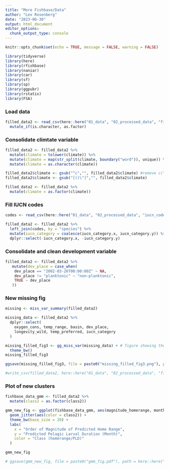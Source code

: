 ```yaml
---
title: "More Fishbase/Data"
author: "Lex Rosenberg"
date: "2023-06-30"
output: html_document
editor_options: 
  chunk_output_type: console
---
```


```r
knitr::opts_chunk$set(echo = TRUE, message = FALSE, warning = FALSE)

library(tidyverse)
library(here)
library(rfishbase)
library(naniar)
library(car)
library(sf)
library(sp)
library(ggpubr)
library(rstatix)
library(FSA)

```

### Load data

```r
filled_data2 <- read_csv(here::here("01_data", "02_processed_data", "filled_data2.csv")) %>%
  mutate_if(is.character, as.factor)
```

### Consolidate climtate variable

```r

filled_data2 <- filled_data2 %>%
  mutate(climate = tolower(climate)) %>%
  mutate(climate = map(str_split(climate, boundary("word")), unique)) %>%  #remove repeated words
  mutate(climate = as.character(climate))

filled_data2$climate <- gsub("^c","", filled_data2$climate) #remove c("")
filled_data2$climate <- gsub("[()\"]","", filled_data2$climate)

filled_data2 <- filled_data2 %>%
  mutate(climate = as.factor(climate))

```

### Fill IUCN codes

```r

codes <- read_csv(here::here("01_data", "02_processed_data", "iucn_codes.csv"))

filled_data2 <- filled_data2 %>%
  left_join(codes, by = "species") %>%
  mutate(iucn_category = coalesce(iucn_category.x, iucn_category.y)) %>%
  dplyr::select(-iucn_category.x, -iucn_category.y)

```

### Consolidate and clean development variable

```r

filled_data2 <- filled_data2 %>% 
   mutate(dev_place = case_when(
    dev_place == "2002-03-26T00:00:00Z" ~ NA,
    dev_place != "planktonic" ~ "non-planktonic",
    TRUE ~ dev_place
   ))

```


### New missing fig

```r

missing <- miss_var_summary(filled_data2)

missing_data <- filled_data2 %>%
  dplyr::select(
    oxygen_cons, temp_range, basin, dev_place,
    longevity_wild, temp_preferred, iucn_category
  )

missing_filled_fig3 <- gg_miss_var(missing_data) + # figure showing the missing data
  theme_bw()
missing_filled_fig3

ggsave(missing_filled_fig3, file = paste0("missing_filled_fig3.png"), path = here::here("04_figs", "missing_data"))

```

```r
#write_csv(filled_data2, here::here("01_data", "02_processed_data", "filled_data2.csv"))
```

### Plot of new clusters

```r

fishbase_data_gmm <- filled_data2 %>%
  mutate(class2 = as.factor(class2))

gmm_new_fig <- ggplot(fishbase_data_gmm, aes(magnitude_homerange, month_pld)) +
  geom_jitter(aes(color = class2)) +
  theme_bw(base_size = 20) +
  labs(
    x = "Order of Magnitude of Predicted Home Range",
    y = "Predicted Pelagic Larval Duration (Month)",
    color = "Class (homerange/PLD)"
  )

gmm_new_fig

# ggsave(gmm_new_fig, file = paste0("gmm_fig.pdf"), path = here::here("04_figs"), height = 8, width = 15)
```







